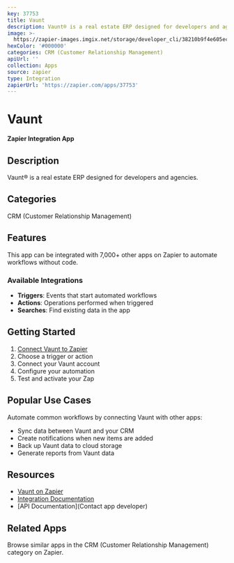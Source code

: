 ```yaml
---
key: 37753
title: Vaunt
description: Vaunt® is a real estate ERP designed for developers and agencies.
image: >-
  https://zapier-images.imgix.net/storage/developer_cli/38210b9f4e605ecf33b22261d765a963.png?auto=format%2Ccompress&ixlib=python-3.0.0&q=50
hexColor: '#000000'
categories: CRM (Customer Relationship Management)
apiUrl: ''
collection: Apps
source: zapier
type: Integration
zapierUrl: 'https://zapier.com/apps/37753'
---
```

# Vaunt

**Zapier Integration App**

## Description

Vaunt® is a real estate ERP designed for developers and agencies.

## Categories

CRM (Customer Relationship Management)

## Features

This app can be integrated with 7,000+ other apps on Zapier to automate workflows without code.

### Available Integrations

- **Triggers**: Events that start automated workflows
- **Actions**: Operations performed when triggered
- **Searches**: Find existing data in the app

## Getting Started

1. [Connect Vaunt to Zapier](https://zapier.com/apps/37753)
2. Choose a trigger or action
3. Connect your Vaunt account
4. Configure your automation
5. Test and activate your Zap

## Popular Use Cases

Automate common workflows by connecting Vaunt with other apps:

- Sync data between Vaunt and your CRM
- Create notifications when new items are added
- Back up Vaunt data to cloud storage
- Generate reports from Vaunt data

## Resources

- [Vaunt on Zapier](https://zapier.com/apps/37753)
- [Integration Documentation](https://zapier.com/apps/37753/integrations)
- [API Documentation](Contact app developer)

## Related Apps

Browse similar apps in the CRM (Customer Relationship Management) category on Zapier.
